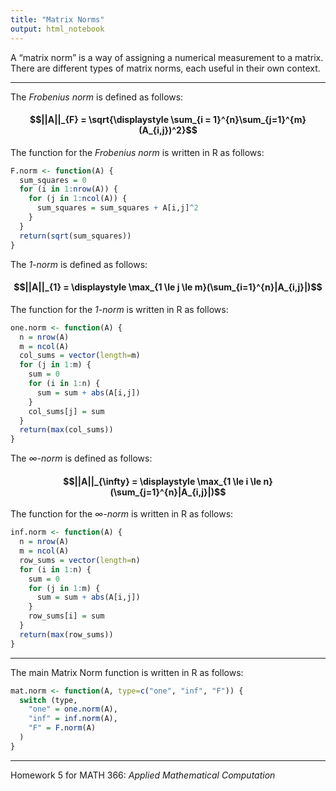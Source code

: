 ```yaml
---
title: "Matrix Norms"
output: html_notebook
---
```

A "matrix norm" is a way of assigning a numerical measurement to a matrix. There are different types of matrix norms, each useful in their own context.

---

The _Frobenius norm_ is defined as follows:

#### $$||A||_{F} = \sqrt{\displaystyle \sum_{i = 1}^{n}\sum_{j=1}^{m}(A_{i,j})^2}$$

The function for the _Frobenius norm_ is written in R as follows:

```r
F.norm <- function(A) {
  sum_squares = 0
  for (i in 1:nrow(A)) {
    for (j in 1:ncol(A)) {
      sum_squares = sum_squares + A[i,j]^2
    }
  }
  return(sqrt(sum_squares))
}
```

The _1-norm_ is defined as follows:

#### $$||A||_{1} = \displaystyle \max_{1 \le j \le m}(\sum_{i=1}^{n}|A_{i,j}|)$$

The function for the _1-norm_ is written in R as follows:

```r
one.norm <- function(A) {
  n = nrow(A)
  m = ncol(A)
  col_sums = vector(length=m)
  for (j in 1:m) {
    sum = 0
    for (i in 1:n) {
      sum = sum + abs(A[i,j])
    }
    col_sums[j] = sum
  }
  return(max(col_sums))
}
```

The _$\infty$-norm_ is defined as follows:

#### $$||A||_{\infty} = \displaystyle \max_{1 \le i \le  n}(\sum_{j=1}^{n}|A_{i,j}|)$$

The function for the _$\infty$-norm_ is written in R as follows:

```r
inf.norm <- function(A) {
  n = nrow(A)
  m = ncol(A)
  row_sums = vector(length=n)
  for (i in 1:n) {
    sum = 0
    for (j in 1:m) {
      sum = sum + abs(A[i,j])
    }
    row_sums[i] = sum
  }
  return(max(row_sums))
}
```

---

The main Matrix Norm function is written in R as follows:

```r
mat.norm <- function(A, type=c("one", "inf", "F")) {
  switch (type,
    "one" = one.norm(A),
    "inf" = inf.norm(A),
    "F" = F.norm(A)
  )
}
```

---

 Homework 5 for MATH 366: _Applied Mathematical Computation_